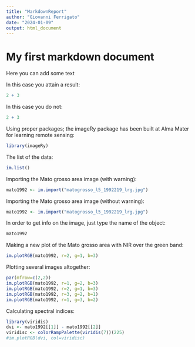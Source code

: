 ```yaml
---
title: "MarkdownReport"
author: "Giovanni Ferrigato"
date: "2024-01-09"
output: html_document
---
```


# My first markdown document

Here you can add some text

In this case you attain a result:
```r
2 + 3
```

In this case you do not:
```r
2 + 3
```

Using proper packages; the imageRy package has been built at Alma Mater for 
learning remote sensing: 
```r
library(imageRy)
```

The list of the data:
```r
im.list()
```

Importing the Mato grosso area image (with warning):
```r
mato1992 <- im.import("matogrosso_l5_1992219_lrg.jpg")
```

Importing the Mato grosso area image (without warning):
```r
mato1992 <- im.import("matogrosso_l5_1992219_lrg.jpg")
```

In order to get info on the image, just type the name of the object:
```r
mato1992 
```

Making a new plot of the Mato grosso area with NIR over the green band:  
```r
im.plotRGB(mato1992, r=2, g=1, b=3)
```

Plotting several images altogether:
```r
par(mfrow=c(2,2))
im.plotRGB(mato1992, r=1, g=2, b=3)
im.plotRGB(mato1992, r=2, g=1, b=3)
im.plotRGB(mato1992, r=3, g=2, b=1)
im.plotRGB(mato1992, r=1, g=3, b=2)

```

Calculating spectral indices:
```r
library(viridis)
dvi <- mato1992[[1]] - mato1992[[2]]
viridisc <- colorRampPalette(viridis(7))(225)
#im.plotRGB(dvi, col=viridisc)

```
